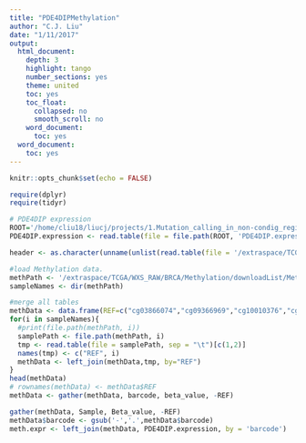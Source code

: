 ```yaml
---
title: "PDE4DIPMethylation"
author: "C.J. Liu"
date: "1/11/2017"
output:
  html_document:
    depth: 3
    highlight: tango
    number_sections: yes
    theme: united
    toc: yes
    toc_float:
      collapsed: no
      smooth_scroll: no
    word_document:
      toc: yes
  word_document:
    toc: yes
---
```


```r
knitr::opts_chunk$set(echo = FALSE)
```

```r
require(dplyr)
require(tidyr)
```


```r
# PDE4DIP expression
ROOT='/home/cliu18/liucj/projects/1.Mutation_calling_in_non-condig_region_through_EXOME/8.expression'
PDE4DIP.expression <- read.table(file = file.path(ROOT, 'PDE4DIP.expression.txt'), header = T, sep = "\t" )

header <- as.character(unname(unlist(read.table(file = '/extraspace/TCGA/WXS_RAW/BRCA/Methylation/downloadList/header', sep = "\t"))))

#load Methylation data.
methPath <- '/extraspace/TCGA/WXS_RAW/BRCA/Methylation/downloadList/Meth450'
sampleNames <- dir(methPath)

#merge all tables
methData <- data.frame(REF=c("cg03866074","cg09366969","cg10010376","cg10505902","cg12594911"))
for(i in sampleNames){
  #print(file.path(methPath, i))
  samplePath <- file.path(methPath, i)
  tmp <- read.table(file = samplePath, sep = "\t")[c(1,2)]
  names(tmp) <- c("REF", i)
  methData <- left_join(methData,tmp, by="REF")
}
head(methData)
# rownames(methData) <- methData$REF
methData <- gather(methData, barcode, beta_value, -REF)

gather(methData, Sample, Beta_value, -REF)
methData$barcode <- gsub('-','.',methData$barcode)
meth.expr <- left_join(methData, PDE4DIP.expression, by = 'barcode')

```

